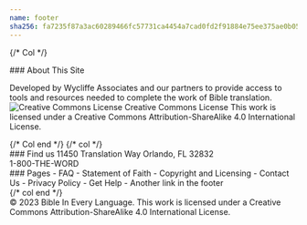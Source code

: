 ```yaml
---
name: footer
sha256: fa7235f87a3ac60289466fc57731ca4454a7cad0fd2f91884e75ee375ae0b05b
---
```


<footer class=" text-white footer">
<div class="p-8 bg-#292825">

<div class="container mx-auto">
<div class="flex flex-col md:flex-row gap-8 justify-between">

{/* Col */}
<div class="footer-col">
### About This Site

Developed by Wycliffe Associates and our partners to provide access to tools and resources needed to complete the work of Bible translation.
<img decoding="async" style="border-width: 0;" src="/images/ccby-sa.png" alt="Creative Commons License"/>
Creative Commons License
This work is licensed under a Creative Commons Attribution-ShareAlike 4.0 International License.
</div>
{/* Col end */}
{/* col */}
<div>
### Find us
11450 Translation Way
Orlando, FL 32832  <br/> <span data-no-translate> 1-800-THE-WORD </span>
</div>
<div>
### Pages
- FAQ
- Statement of Faith
- Copyright and Licensing
- Contact Us
- Privacy Policy
- Get Help
- Another link in the footer

</div>
{/* col end */}
</div>
</div>
</div>
<div class="bg-#242320 footer-disclosure py-2">
<div class="text-center text-sm">
© 2023 Bible In Every Language. This work is licensed under a Creative Commons Attribution-ShareAlike 4.0 International License.
</div>
</div>
</footer>
